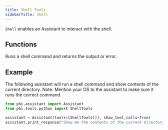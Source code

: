 ```yaml
---
title: Shell Tools
sidebarTitle: Shell
---
```


`Shell` enables an Assistant to interact with the shell.

## Functions

<ResponseField name="run_shell_command">
  Runs a shell command and returns the output or error.
</ResponseField>

## Example

The following assistant will run a shell command and show contents of the current directory. Note: Mention your OS to the assistant to make sure it runs the correct command.

```python cookbook/tools/shell.py
from phi.assistant import Assistant
from phi.tools.python import ShellTools

assistant = Assistant(tools=[ShellTools()], show_tool_calls=True)
assistant.print_response("Show me the contents of the current directory")
```

<Snippet file="message-us-discord.mdx" />
